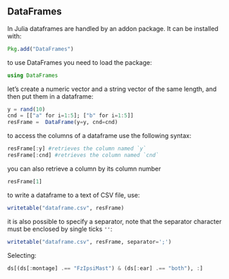 ## DataFrames

In Julia dataframes are handled by an addon package. It can be installed with:

```{julia; eval=false}
Pkg.add("DataFrames")
```

to use DataFrames you need to load the package:

```julia
using DataFrames
```

let's create a numeric vector and a string vector of the same length, and then put them in a dataframe:

```julia
y = rand(10)
cnd = [["a" for i=1:5]; ["b" for i=1:5]]
resFrame =  DataFrame(y=y, cnd=cnd)
```

to access the columns of a dataframe use the following syntax:

```julia
resFrame[:y] #retrieves the column named `y`
resFrame[:cnd] #retrieves the column named `cnd`
```

you can also retrieve a column by its column number

```julia
resFrame[1]
```

to write a dataframe to a text of CSV file, use:

```julia
writetable("dataframe.csv", resFrame)
```

it is also possible to specify a separator, note that the separator character must be enclosed by
single ticks `''`:

```julia
writetable("dataframe.csv", resFrame, separator=';')
```

Selecting:

```{julia; eval=false}
ds[(ds[:montage] .== "FzIpsiMast") & (ds[:ear] .== "both"), :]
```
